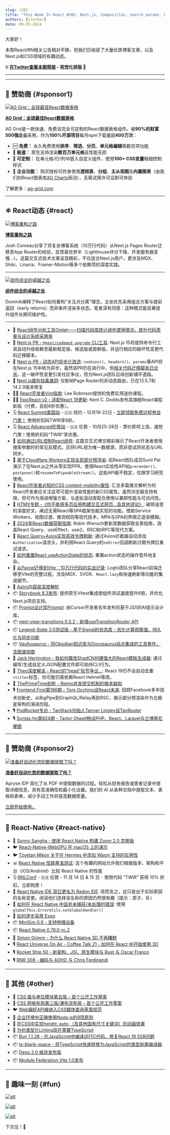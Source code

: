 ```yaml
---
slug: /202
title: "This Week In React #202: Next.js, Composition, search params, PPR, useActionState, content-visibility, Astro, MDX, Storybook, Priompt, Radon, Expo, MiniSim, CSS, Bun, Deno, Node.js..."
authors: [slorber]
date: 09-25-2024
---
```


大家好！

本周React/RN相关公告相对平静，但我们仍收获了大量优质博客文章，以及Next.js和CSS领域的有趣动态。

<!-- truncate -->

**💡 [在Twitter查看本期简报](https://slo.im/thread) - 视觉化排版 🎨**

---


<Support />

---

## 💸 赞助商 {#sponsor1}

[![AG Grid：全球最佳React数据表格](/emails/issues/202/aggrid.jpg)](https://www.ag-grid.com/react-table?utm_source=thisweekinreact&utm_medium=newsletter&utm_campaign=2024-email-1)

**[AG Grid：全球最佳React数据表格](https://www.ag-grid.com/react-table?utm_source=thisweekinreact&utm_medium=newsletter&utm_campaign=2024-email-1)**

AG Grid是一款快速、免费且完全可定制的React数据表格组件。被**90%的财富500强企业**采用，作为**100%开源项目**每月npm下载量超**400万次**：

- 🆓 **免费：** 永久免费使用**排序**、**筛选**、**分页**、**单元格编辑**等数百项功能
- **🚀 极速：** 原生支持渲染**数百万单元格**且性能无损
- **🎨 可定制：** 在单元格/行/列中嵌入自定义组件，使用**100+ CSS变量**精细控制样式
- 🏢 **企业功能：** 购买授权可终身使用**透视表**、**分组**、**主从视图**及**内置图表**（由我们的React图表库[AG Charts](https://www.ag-grid.com/charts?utm_source=thisweekinreact&utm_medium=newsletter&utm_campaign=2024-email-1)驱动），无需试用许可证即可体验

了解更多：[ag-grid.com](https://www.ag-grid.com/react-table?utm_source=thisweekinreact&utm_medium=newsletter&utm_campaign=2024-email-1)

---

## ⚛️ React动态 {#react}

[![博客重构之路](/emails/issues/202/josh.jpg)](https://www.joshwcomeau.com/blog/how-i-built-my-blog-v2/)

**[博客重构之路](https://www.joshwcomeau.com/blog/how-i-built-my-blog-v2/)**

Josh Comeau分享了将复杂博客系统（10万行代码）从Next.js Pages Router迁移至App Router的经验，反馈喜忧参半（Lighthouse评分下降、开发服务器变慢…）。这篇交互式技术文章呈现精彩，不仅适合Next.js用户，更涉及MDX、Shiki、Linaria、Framer-Motion等多个依赖项的深度实践。

---

[![组件组合的卓越之处](/emails/issues/202/composition.jpg)](https://tkdodo.eu/blog/component-composition-is-great-btw)

**[组件组合的卓越之处](https://tkdodo.eu/blog/component-composition-is-great-btw)**

Dominik阐释了React如何重构"关注点分离"理念，主张优先采用组合方案与提前返回（early returns）而非条件渲染多状态。笔者深有同感：这种模式能显著提升组件长期可维护性。

---

- 💸 [React组件分析工具Omlet——扫描代码库统计组件使用情况，提升代码质量与设计系统采用率](https://omlet.dev/?utm_campaign=partner_this-week-in-react_newsletter-quick-link-aug-2024)
- 👀 [Next.js PR - `@next/codemod upgrade` CLI工具](https://github.com/vercel/next.js/pull/69935): Next.js 15将提供命令行工具自动升级依赖至最新稳定版、候选版或尝鲜版，并运行相应的破坏性变更代码迁移脚本。
- 👀 [Next.js PR - 动态API异步化改造](https://github.com/vercel/next.js/pull/68812): `cookies()`、`headers()`、`params`等API将在Next.js 15中转为异步。虽然该PR仍在进行中，但[相关代码迁移脚本已合并](https://github.com/vercel/next.js/pull/69572)。这一破坏性变更引发社区争议，但为Next.js团队后续创新铺平道路。
- 🔐 [Next.js缓存投毒漏洞](https://github.com/advisories/GHSA-gp8f-8m3g-qvj9): 仅影响Page Router的非动态路由，已在13.5.7和14.2.9版本修复
- 🧑‍🎓 [React开发者Vim指南](https://vimforreactdevs.com/): Lee Robinson提供的免费实用迷你课程。
- 🧑‍🎓 [EpicReact v2 - 适配React 19更新](https://www.epicreact.dev/): Kent C. Dodds发布其旗舰React课程新版（付费，目前6折优惠）。
- 🗓️ [React Summit美国站](https://reactsummit.us/?utm_source=Newsletter&utm_medium=thisweekinreact) - 🇺🇸 纽约 - 12月19-22日 - [立即领取免费远程参会门票！](https://gitnation.com/badges/react-summit-us-2024/addy_osmani?from=This+Week+In+React) 使用折扣码TWIR享9折。
- 🗓️ [React Advanced伦敦站](https://reactadvanced.com/?utm_source=Newsletter&utm_medium=thisweekinreact) - 🇬🇧 伦敦 - 10月25-28日 - 票价即将上涨，速抢门票！使用折扣码"TWIR"享优惠。
- 📜 [如何通过URL控制React组件](https://buildui.com/posts/how-to-control-a-react-component-with-the-url): 这篇交互式博文精彩揭示了React开发者使用搜索参数时的常见反模式。应将URL视为唯一数据源，而非尝试将状态与URL同步。
- 📜 [基于Cloudflare Workers实现全民部分预渲染](https://sunilpai.dev/posts/ppr-for-everyone/): 前React团队成员Sunil Pai演示了在Next.js之外从零实现PPR，使用React实验性API如`prerender()`、`postpone()`和`resumeToPipeableStream()`。这些API极不稳定，仅限学习研究使用。
- 📜 [React开发者必知的CSS content-visibility属性](https://dev.to/sebastienlorber/css-content-visibility-for-react-devs-4a3i): 汇总多篇推文解析为何React开发者应关注这项可提升渲染性能的新CSS属性。虽然浏览器支持有限，但可作为渐进增强方案，与虚拟滚动库配合使用以兼顾性能与可访问性。
- 📜 [HTMX专题 -《你不能用多页应用构建交互式网页...及其他谬论》](https://htmx.org/essays/you-cant/): 破除迷思的深度好文，阐述无需React等SPA框架也能实现的功能。借助Service Workers、视图过渡、推测规则等现代技术，MPA与SPA的界限正逐渐模糊。
- 📜 [2024年React数据获取指南](https://www.robinwieruch.de/react-fetching-data/): Robin Wieruch更新其数据获取全景指南，涵盖React Query、useEffect、use()、RSC和tRPC等现代方案。
- 📜 [React Query+Axios实现高效令牌刷新](https://dev.to/elmehdiamlou/efficient-refresh-token-implementation-with-react-query-and-axios-f8d): 通过Axios拦截器自动添加`Authorization`请求头，并利用React Query的`onError`回调刷新过期令牌后重试请求。
- 📜 [如何重置React useActionState的状态](https://www.nico.fyi/blog/reset-state-from-react-useactionstate): 重置action状态的操作意外地复杂。
- 📜 [从Parcel迁移到Vite：10万行代码的实战记录](https://blog.logto.io/parcel-to-vite): Logto团队分享React前端迁移至Vite的完整过程，涉及MDX、SVGR、`React.lazy`和快速刷新等功能的集成细节。
- 📜 [Astro内容层深度解析](https://astro.build/blog/content-layer-deep-dive/)
- 📦 [Storybook 8.3发布](https://storybook.js.org/blog/storybook-8-3/): 提供原生Vitest集成使组件测试速度提升6倍，并优化Next.js项目支持。
- 📦 [Prompt设计库Priompt](https://www.cursor.com/blog/prompt-design): 由Cursor开发者去年发布的基于JSX的AI提示设计库。
- 📦 [next-view-transitions 0.3.2 - 新增useTransitionRouter API](https://x.com/shuding_/status/1838000183356850240)
- 📦 [Legend-State 3.0测试版 - 基于Signal的状态库 - 优化计算观察值、持久化与同步功能](https://www.legendapp.com/open-source/state/v3/)
- 📦 [Vaultusaurus - 将Obsidian知识库与Docusaurus站点集成的工具套件，含图谱视图](https://github.com/chanjunren/vaultusaurus)
- 🎥 [Jack Herrington - 我如何魔改ShadCN创建强大的React模板生成器](https://www.youtube.com/watch?v=NP2ULDZxpd0): 通过编写/生成自定义JSON配置文件即可劫持CLI行为。
- 🎥 [Theo深度解读 - React的"head"标签争议...](https://www.youtube.com/watch?v=qmM91SnSw8w): React 19仍不会自动去重`<title>`标签，你可能仍需依赖React Helmet等库。
- 🎥 [ThePrimeTime剖析 - Remix并发提交机制的根本缺陷](https://www.youtube.com/watch?v=Tvms2DaG8UY)
- 🎙️ [Frontend First第196期 - Tom Occhino谈React未来](https://www.youtube.com/watch?v=ktO2OqwvgEs): 回顾Facebook多年技术创新史，从BigPipe到GraphQL/Relay再到RSC，揭示部分预渲染作为北极星架构的演进历程。
- 🎙️ [PodRocket专访 - TanStack创始人Tanner Linsley谈TanRouter](https://podrocket.logrocket.com/tanstack-tanrouter-tanner-linsley)
- 🎙️ [Syntax.fm第824期 - Taylor Otwell畅谈PHP、React、Laravel与兰博基尼梗图](https://syntax.fm/show/824/taylor-otwell-s-opinions-on-php-react-laravel-and-lamborghini-memes)

<SubscribeFormEmbed placement="middle" />

---

## 💸 赞助商 {#sponsor2}

[![准备好自动化您的数据提取了吗？](/emails/issues/202/apryse.jpg)](https://apryse.com/capabilities/extraction?utm_source=thisweekinreact&utm_medium=newsletter&utm_campaign=0815)

**[准备好自动化您的数据提取了吗？](https://apryse.com/capabilities/extraction?utm_source=thisweekinreact&utm_medium=newsletter&utm_campaign=0815)**

Apryse IDP 简化了从 PDF 中提取数据的过程。轻松从财务报告或患者记录中提取详细信息，具有高准确性和最小化设置。我们的 AI 从各种文档中提取文本、表格和表单，减少手动工作并提高数据质量。

[立即开始使用。](https://apryse.com/capabilities/extraction?utm_source=thisweekinreact&utm_medium=newsletter&utm_campaign=0815)

---

## 📱 React-Native {#react-native}

- 💸 [Sonny Sangha - 使用 React Native 构建 Zoom 2.0 克隆版](https://go.clerk.com/jBpMIuk)
- 🐦 [React-Native-WebGPU 在 macOS 上的演示](https://x.com/SaadNajmi/status/1838295375700201720)
- 🐦 [Tzvetan Mikov 关于在 Hermes 中添加 Wasm 支持的实用性](https://x.com/tmikov/status/1837600409386734037)
- 📊 [React Native 性能基准测试](https://dream-sports-labs.github.io/rn-benchmarking/): 这个有趣的网站允许我们根据版本、架构和平台（iOS/Android）比较 React Native 的性能
- 🗓️ [RNLConf](https://www.reactnativelondon.co.uk/?utm_source=thisweekinreact) \- 🇬🇧 伦敦 - 11 月 14 日 & 15 日 - 使用代码 "TWIR” 获得 10% 折扣，立即购票！
- 📜 [React Native IDE 现已更名为 Radon IDE](https://blog.swmansion.com/react-native-ide-is-now-radon-ide-cfbdad77d43c): 简而言之，这只是出于实际原因的名称变更。阅读他们选择该名称的原因仍然很有趣（提示：原子、钋）
- 📜 [如何在 React Native 中监听未捕获/未处理的错误](https://andrei-calazans.com/posts/how-to-global-catch-errors/): 使用 `globalThis.ErrorUtils.setGlobalHandler()`
- 📜 [如何逐步采用 Expo](https://expo.dev/blog/how-to-incrementally-adopt-expo)
- 📦 [MiniSim 0.9 \- 支持物理设备](https://github.com/okwasniewski/MiniSim/releases/tag/v0.9.0)
- 📦 [React Native 0.76.0-rc.2](https://github.com/facebook/react-native/releases/tag/v0.76.0-rc.2)
- 🎥 [Simon Grimm \- 为什么 React Native 3D 不再糟糕](https://www.youtube.com/watch?v=msErROjFY08)
- 🎙️ [React Universe On Air \- Coffee Talk 21 \- 如何在 React 中开始使用 3D](https://www.youtube.com/watch?v=Olh_sE0BL1s)
- 🎙️ [Rocket Ship 50 \- 新架构、JSI、原生模块与 Rust 与 Oscar Franco](https://share.transistor.fm/s/01c99662)
- 🎙️ [RNR 308 \- 编码与 ADHD 与 Chris Ferdinandi](https://www.reactnativeradio.com/episodes/rnr-308-coding-and-adhd-with-chris-ferdinandi)

---

## 🔀 其他 {#other}

- 👀 [CSS 值与单位模块第五版 - 首个公开工作草案](https://www.w3.org/blog/CSS/2024/09/13/css-values-5-fpwd/)
- 👀 [CSS 网格布局第三版/瀑布流布局 - 首个公开工作草案](https://www.w3.org/blog/CSS/2024/09/24/css-grid-3-fpwd/)
- 🐦 [Web偏好API被纳入CSS媒体查询草案规范](https://x.com/sebastienlorber/status/1836698597548593350)
- 📜 [企业环境中正确使用Node.js的9项原则](https://www.platformatichq.com/node-principles)
- 📜 [在CSS中实现height: auto;（及其他固有尺寸关键词）的动画效果](https://developer.chrome.com/docs/css-ui/animate-to-height-auto/)
- 📜 [为何类型化Linting现在需要TypeScript](https://www.joshuakgoldberg.com/blog/why-typed-linting-needs-typescript-today/)
- 📦 [Bun 1.1.28 - 在JavaScript中编译运行C代码，修复React 19 SSR问题](https://bun.sh/blog/compile-and-run-c-in-js)
- 📦 [ts-blank-space - 将TypeScript快速转换为JavaScript的类型剥离编译器](https://bloomberg.github.io/ts-blank-space/)
- 📦 [Deno 2.0 候选发布版](https://deno.com/blog/v2.0-release-candidate)
- 📦 [Module Federation Vite 1.0发布](https://www.learnbydo.ing/diary/2024-09-23-module-federation-vite-v1)

---

## 🤭 趣味一刻 {#fun}

[![alt](/emails/issues/202/meme.jpg)](https://x.com/Nateemerson/status/1836537823027134744)

[![alt](/emails/issues/202/meme2.jpg)](https://x.com/laszek44/status/1832024709887631384)

[![alt](/emails/issues/202/meme3.jpg)](https://x.com/jarredsumner/status/1836438965664256399)

下次见！👋